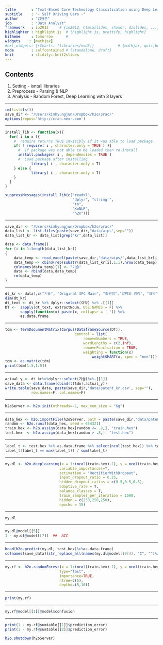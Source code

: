 ```yaml
---
title       : "Text-Based Core Technology Classification using Deep Lerning"
subtitle    : "- Self Driving Cars -"
author      : "김형준"
job         : "Data Analyst"
framework   : io2012     # {io2012, html5slides, shower, dzslides, ...}
highlighter : highlight.js  # {highlight.js, prettify, highlight}
hitheme     : tomorrow      # 
widgets    : [mathjax]
#ext_widgets: {rCharts: [libraries/nvd3]}           # {mathjax, quiz,bootstra}
mode        : selfcontained # {standalone, draft}
knit        : slidify::knit2slides
---
```


## Contents

1. Setting - isntall libraries
2. Preprocess - Parsing & NLP
3. Analysis - Random Forest, Deep Learning with 3 layers

---

```r

rm(list=ls())
save_dir <- "/Users/kimhyungjun/Dropbox/h2o/prac/"
options(repos='http://cran.nexr.com')

```

---

```r

install_lib <- function(x){
  for( i in x ){
    #  require returns TRUE invisibly if it was able to load package
    if( ! require( i , character.only = TRUE ) ){
      #  If package was not able to be loaded then re-install
      install.packages( i , dependencies = TRUE )
      #  Load package after installing
            library( i , character.only = T)
    } else {
            library( i , character.only = T)
    }
  }
}

suppressMessages(install_lib(c("readxl", 
                               "dplyr", "stringr", 
                               "tm", 
                               "KoNLP", 
                               "h2o")))

```

---

```r
save_dir <- "/Users/kimhyungjun/Dropbox/h2o/prac/"
data_list <- list.files(paste(save_dir,"data/wips",sep=""))
data_list_kr <- data_list[grep("kr",data_list)]

data <- data.frame()
for (i in 1:length(data_list_kr))
{
    data_temp <- read_excel(paste(save_dir,"data/wips/",data_list_kr[i],sep=""))
    data_temp <- cbind(rep(substr(data_list_kr[i],1,1),nrow(data_temp)),data_temp)
    colnames(data_temp)[1] <- "기술"
    data <- rbind(data,data_temp)
    rm(data_temp)
}
```

---

```r
dt_kr <- data[,c("기술", "Original IPC Main", "출원일","발명의 명칭", "요약", "국가코드")]
dim(dt_kr)
dt_text <- dt_kr %>% dplyr::select(요약) %>% .[[1]]
DT <-  sapply(dt_text, extractNoun, USE.NAMES = F) %>%
       sapply(function(x) paste(x, collapse = ' ')) %>%
       as.data.frame
```

---

```r
tdm <- TermDocumentMatrix(Corpus(DataframeSource(DT)),
                                control = list(
                                    removeNumbers = TRUE,
                                    wordLengths = c(2,Inf),
                                    removePunctuation = TRUE,
                                    weighting = function(x)
                                        weightSMART(x, spec = "nnn")))
tdm <- as.matrix(tdm)
print(tdm[1:5,1:5])
```

---

```r
actual_y <- dt_kr%>%dplyr::select(기술)%>%.[[1]]
save_data <- data.frame(cbind(t(tdm),actual_y))
write.table(save_data, paste(save_dir,'data/patent_kr.csv', sep=""),
            row.names=F, col.names=F)
```

---

```r
h2oServer <- h2o.init(nthreads=-1, max_mem_size = "6g")
```


---

```r
data_hex <- h2o.importFile(h2oServer, path = paste(save_dir,"data/patent_kr.csv", sep=""))
random <- h2o.runif(data_hex, seed = 654321)
train.hex <- h2o.assign(data_hex[random <= .8,], "train.hex")
test.hex  <- h2o.assign(data_hex[random > .8,], "test.hex")
```

---

```r
label_t <- test.hex %>% as.data.frame %>% select(ncol(test.hex)) %>% table
label_t[label_t == max(label_t)] / sum(label_t)
```

---

```r
my.dl <- h2o.deeplearning(x = 1:(ncol(train.hex)-1), y = ncol(train.hex), data=train.hex, validation=test.hex,
                         variable_importances=T,
                         activation = "RectifierWithDropout", 
                         input_dropout_ratio = 0.25, 
                         hidden_dropout_ratios = c(0.5,0.5,0.5), 
                         adaptive_rate = T,
                         balance_classes = T, 
                         train_samples_per_iteration = 1500, 
                         hidden = c(250,250,250), 
                         epochs = 15)
```

---

```r
my.dl
```

---

```r
my.dl@model[[5]]
1 - my.dl@model[[7]]  ##  ACC
```

---

```r
head(h2o.predict(my.dl, test.hex)%>%as.data.frame)
colnames(save_data)[str_replace_all(names(my.dl@model[[9]]), "C", "")%>%as.numeric%>%.[1:10]]
```

---

```r
my.rf <- h2o.randomForest(x = 1:(ncol(train.hex)-1), y = ncol(train.hex), data = train.hex, validation = test.hex,
                         type="fast", 
                         importance=TRUE, 
                         ntree=c(5), 
                         depth=c(5,10))
```


---

```r
print(my.rf)
```

---

```r
my.rf@model[[1]]@model$confusion
```

---

```r
print(1 - my.rf@sumtable[[1]]$prediction_error)
print(1 - my.rf@sumtable[[2]]$prediction_error)

h2o.shutdown(h2oServer)
```